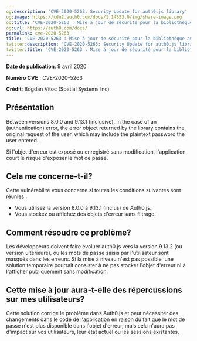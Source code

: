 ```yaml
---
og:description: 'CVE-2020-5263: Security Update for auth0.js library'
og:image: https://cdn2.auth0.com/docs/1.14553.0/img/share-image.png
og:title: 'CVE-2020-5263 : Mise à jour de sécurité pour la bibliothèque auth0.js'
og:url: https://auth0.com/docs/
permalink: cve-2020-5263
title: 'CVE-2020-5263 : Mise à jour de sécurité pour la bibliothèque auth0.js'
twitter:description: 'CVE-2020-5263: Security Update for auth0.js library'
twitter:title: 'CVE-2020-5263 : Mise à jour de sécurité pour la bibliothèque auth0.js'
---
```


**Date de publication**: 9 avril 2020

**Numéro CVE** : CVE-2020-5263

**Crédit**: Bogdan Vitoc (Spatial Systems Inc)

## Présentation

Between versions 8.0.0 and 9.13.1 (inclusive), in the case of an (authentication) error, the error object returned by the library contains the original request of the user, which may include the plaintext password the user entered.

Si l'objet d'erreur est exposé ou enregistré sans modification, l'application court le risque d'exposer le mot de passe.

## Cela me concerne-t-il?

Cette vulnérabilité vous concerne si toutes les conditions suivantes sont réunies :

* Vous utilisez la version 8.0.0 à 9.13.1 (inclus) de Auth0.js.
* Vous stockez ou affichez des objets d'erreur sans filtrage.

## Comment résoudre ce problème?

Les développeurs doivent faire évoluer auth0.js vers la version 9.13.2 (ou version ultérieure), où les mots de passe saisis par l'utilisateur sont masqués dans les erreurs. Si la mise à niveau n'est pas possible, une solution temporaire pourrait consister à ne pas stocker l'objet d'erreur ni à l'afficher publiquement sans modification.

## Cette mise à jour aura-t-elle des répercussions sur mes utilisateurs?

Cette solution corrige le problème dans Auth0.js et peut nécessiter des changements dans le code de l'application en raison du fait que le mot de passe n'est plus disponible dans l'objet d'erreur, mais cela n'aura pas d'impact sur vos utilisateurs, leur état actuel ou les sessions existantes.